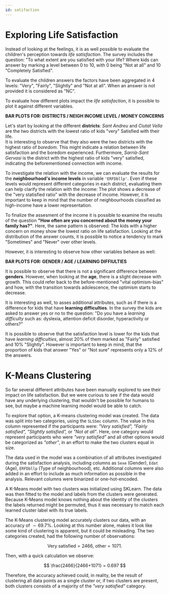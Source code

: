 ```yaml
---
id: satifaction
---
```



# Exploring Life Satisfaction

Instead of looking at the feelings, it is as well possible to evaluate the children's perception towards _life satisfaction_. 
The survey includes the question: "To what extent are you satisfied with your life? 
Where kids can answer by marking a level between 0 to 10, with 0 being "Not at all" and 10 "Completely Satisfied". 

To evaluate the children answers the factors have been aggregated in 4 levels: "Very", "Fairly", "Slightly" and "Not at all". 
When an answer is not provided it is considered as "NC".

To evaluate how different plots impact the _life satisfaction_, it is possible to plot it against different variables. 

<Bar />

**BAR PLOTS FOR: DISTRICTS / NEIGH INCOME LEVEL / MONEY CONCERNS**

Let's start by looking at the different **districts**: _Sant Andreu_ and _Ciutat Vella_ are the two districts with the lowest ratio of kids "very" Satisfied with their life.  
It is interesting to observe that they also were the two districts with the highest ratio of _boredom_. 
This might indicate a relation between life satisfaction and the boredom experienced. 
Furthermore, _Sarrià-Sant Gervasi_ is the district with the highest ratio of kids "very" satisfied, indicating the beforementioned connection with income. 

To investigate the relation with the income, we can evaluate the results for the **neighbourhood's income levels** in variable `'ERFDbllp'`. 
Even if these levels would represent different categories in each district, evaluating them can help clarify the relation with the income:
The plot shows a decrease of the "very statisfied ratio" with the decrease of income. However, it is important to keep in mind that the number of  neighbourhoods classified as high-income have a lower representation.

To finalize the assesment of the income it is possible to examine the results of the question **"How often are you concerned about the money your family has?"**. Here, the same pattern is observed: The kids with a higher concern on money show the lowest ratio on life satisfaction. 
Looking at the distribution of the answer counts, it is possible to notice a tendency to mark "Sometimes" and "Never" over other levels.


However, it is interesting to observe how other variables behave as well:

**BAR PLOTS FOR: GENDER / AGE / LEARNING DIFFIULTIES**

It is possible to observe that there is not a significant difference between **genders**.  However, when looking at the **age**, there is a slight decrease with growth. This could refer back to the before-mentioned "vital optimism-bias" and how, with the transition towards adolescence, the optimism starts to decrease.

It is interesting as well, to asses additional attributes, such as if there is a difference for kids that have **learning difficulties**. 
In the survey the kids are asked to answer yes or no to the question: "Do you have a _learning difficulty_ such as: dyslexia, attention deficit disorder, hyperactivity or others?" 

It is possible to observe that the satisfaction level is lower for the kids that have _learning difficulties_, 
almost 20% of them marked as "Fairly" satisfied and 10% "Slightly". 
However is important to keep in mind, that the proportion of kids that answer "Yes" or "Not sure" represents only a 12% of the answers. 

# K-Means Clustering

So far several different attributes have been manually explored to see their impact on life satisfaction.
But we were curious to see if the data would have any underlying clustering, that wouldn't be possible for humans to see,
but maybe a machine learning model would be able to catch.

To explore that option, a K-means clustering model was created. The data was split into two categories, using the `SLSSmc` column.
The value in this column represented if the participants were: _"Very satisfied", "Fairly satisfied", "Slightly satisfied",_ or _"Not at all"_.
Here, one category would represent participants who were _"very satisfied"_ and all other options would be categorized as _"other"_,
in an effort to make the two clusters equal in size.

The data used in the model was a combination of all attributes investigated during the satisfaction analysis,
including columns as `Sexe` (Gender), `Edat` (Age), `ERFDbllp` (Type of neighbourhood), etc.
Additional columns were also added in an effort to include as much information as possible in the analysis.
Relevant columns were binarized or one-hot-encoded.

A K-Means model with two clusters was initialized using SKLearn. The data was then fitted to the model and labels from the clusters were generated.
Because K-Means model knows nothing about the identity of the clusters the labels returned might be permuted, thus it was necessary to match each learned cluster label with its true labels.

The K-Means clustering model accurately clusters our data, with an accuracy of $\sim 69.7\%$.
Looking at this number alone, makes it look like some kind of clustering is apparent, but it could be misleading.
The two categories created, had the following number of observations:

$$
\text{Very satisfied} = 2466,\ \text{other} = 1071.
$$

Then, with a quick calculation we observe:

$$ 
\frac{2466}{2466+1071} = 0.697
$$

Therefore, the accuracy achieved could, in reality, be the result of clustering all data points as a single cluster or, if two clusters are present,
both clusters consists of a majority of the _"very satisfied"_ category.
